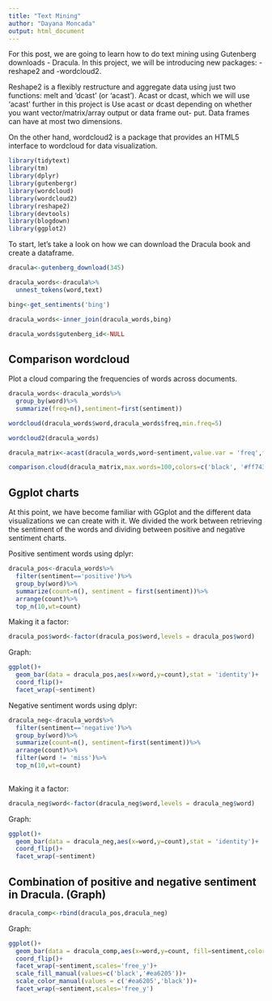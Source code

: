 ```yaml
---
title: "Text Mining"
author: "Dayana Moncada"
output: html_document
---
```


For this post, we are going to learn how to do text mining using Gutenberg downloads - Dracula. In this project, we will be introducing new packages: -reshape2 and -wordcloud2. 

Reshape2 is a flexibly restructure and aggregate data using just two functions: melt and 'dcast' (or 'acast'). Acast or dcast, which we will use 'acast' further in this project is Use acast or dcast depending on whether you want vector/matrix/array output or data frame out- put. Data frames can have at most two dimensions.

On the other hand, wordcloud2 is a package that provides an HTML5 interface to wordcloud for data visualization.

```r
library(tidytext)
library(tm)
library(dplyr)
library(gutenbergr)
library(wordcloud)
library(wordcloud2)
library(reshape2)
library(devtools)
library(blogdown)
library(ggplot2)
```


To start, let's take a look on how we can download the Dracula book and create a dataframe. 

```r
dracula<-gutenberg_download(345)
```

```r
dracula_words<-dracula%>%
  unnest_tokens(word,text)
```

```r
bing<-get_sentiments('bing')
```

```r
dracula_words<-inner_join(dracula_words,bing)
```

```r
dracula_words$gutenberg_id<-NULL
```

## Comparison wordcloud 

Plot a cloud comparing the frequencies of words across documents.

```r
dracula_words<-dracula_words%>%
  group_by(word)%>%
  summarize(freq=n(),sentiment=first(sentiment))
```

```r
wordcloud(dracula_words$word,dracula_words$freq,min.freq=5)
```

```r
wordcloud2(dracula_words)
```

```r
dracula_matrix<-acast(dracula_words,word~sentiment,value.var = 'freq',fill=0)
```

```r
comparison.cloud(dracula_matrix,max.words=100,colors=c('black', '#ff7433'))
```

## Ggplot charts 

At this point, we have become familiar with GGplot and the different data visualizations we can create with it. We divided the work between retrieving the sentiment of the words and dividing between positive and negative sentiment charts.

Positive sentiment words using dplyr:

```r
dracula_pos<-dracula_words%>%
  filter(sentiment=='positive')%>%
  group_by(word)%>%
  summarize(count=n(), sentiment = first(sentiment))%>%
  arrange(count)%>%
  top_n(10,wt=count)
```

Making it a factor:

```r
dracula_pos$word<-factor(dracula_pos$word,levels = dracula_pos$word)
```

Graph:

```r
ggplot()+
  geom_bar(data = dracula_pos,aes(x=word,y=count),stat = 'identity')+
  coord_flip()+
  facet_wrap(~sentiment)
```

Negative sentiment words using dplyr:

```r
dracula_neg<-dracula_words%>%
  filter(sentiment=='negative')%>%
  group_by(word)%>%
  summarize(count=n(), sentiment=first(sentiment))%>%
  arrange(count)%>%
  filter(word != 'miss')%>%
  top_n(10,wt=count)
  
```

Making it a factor:

```r
dracula_neg$word<-factor(dracula_neg$word,levels = dracula_neg$word)
```

Graph:

```r
ggplot()+
  geom_bar(data = dracula_neg,aes(x=word,y=count),stat = 'identity')+
  coord_flip()+
  facet_wrap(~sentiment)

```

## Combination of positive and negative sentiment in Dracula. (Graph)


```r
dracula_comp<-rbind(dracula_pos,dracula_neg)
```

Graph:
```r
ggplot()+
  geom_bar(data = dracula_comp,aes(x=word,y=count, fill=sentiment,color=sentiment),stat = 'identity')+
  coord_flip()+
  facet_wrap(~sentiment,scales='free_y')+
  scale_fill_manual(values=c('black','#ea6205'))+
  scale_color_manual(values = c('#ea6205','black'))+
  facet_wrap(~sentiment,scales='free_y')
```

